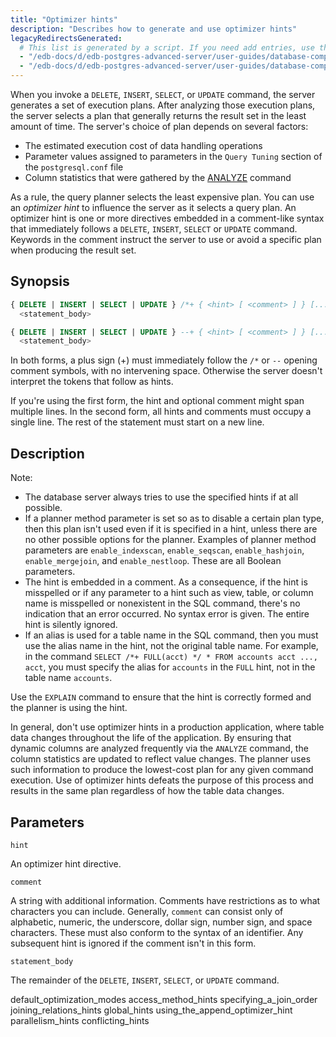 ```yaml
---
title: "Optimizer hints"
description: "Describes how to generate and use optimizer hints"
legacyRedirectsGenerated:
  # This list is generated by a script. If you need add entries, use the `legacyRedirects` key.
  - "/edb-docs/d/edb-postgres-advanced-server/user-guides/database-compatibility-for-oracle-developers-guide/9.6/Database_Compatibility_for_Oracle_Developers_Guide_v9.6.1.037.html"
  - "/edb-docs/d/edb-postgres-advanced-server/user-guides/database-compatibility-for-oracle-developers-guide/9.5/Database_Compatibility_for_Oracle_Developers_Guide.1.120.html"
---
```


<div id="optimizer_hints" class="registered_link"></div>

When you invoke a `DELETE`, `INSERT`, `SELECT`, or `UPDATE` command, the server generates a set of execution plans. After analyzing those execution plans, the server selects a plan that generally returns the result set in the least amount of time. The server's choice of plan depends on several factors:

-   The estimated execution cost of data handling operations
-   Parameter values assigned to parameters in the `Query Tuning` section of the `postgresql.conf` file
-   Column statistics that were gathered by the [ANALYZE](http://www.enterprisedb.com/docs/en/9.3/pg/sql-analyze.html) command

As a rule, the query planner selects the least expensive plan. You can use an *optimizer hint* to influence the server as it selects a query plan. An optimizer hint is one or more directives embedded in a comment-like syntax that immediately follows a `DELETE`, `INSERT`, `SELECT` or `UPDATE` command. Keywords in the comment instruct the server to use or avoid a specific plan when producing the result set.

## Synopsis

```sql
{ DELETE | INSERT | SELECT | UPDATE } /*+ { <hint> [ <comment> ] } [...] */
  <statement_body>

{ DELETE | INSERT | SELECT | UPDATE } --+ { <hint> [ <comment> ] } [...]
  <statement_body>
```

 In both forms, a plus sign (+) must immediately follow the `/*` or `--` opening comment symbols, with no intervening space. Otherwise the server doesn't interpret the tokens that follow as hints.

If you're using the first form, the hint and optional comment might span multiple lines. In the second form, all hints and comments must occupy a single line. The rest of the statement must start on a new line.

## Description

Note:

-   The database server always tries to use the specified hints if at all possible.
-   If a planner method parameter is set so as to disable a certain plan type, then this plan isn't used even if it is specified in a hint, unless there are no other possible options for the planner. Examples of planner method parameters are `enable_indexscan`, `enable_seqscan`, `enable_hashjoin`, `enable_mergejoin`, and `enable_nestloop`. These are all Boolean parameters.
-   The hint is embedded in a comment. As a consequence, if the hint is misspelled or if any parameter to a hint such as view, table, or column name is misspelled or nonexistent in the SQL command, there's no indication that an error occurred. No syntax error is given. The entire hint is silently ignored.
-   If an alias is used for a table name in the SQL command, then you must use the alias name in the hint, not the original table name. For example, in the command `SELECT /*+ FULL(acct) */ * FROM accounts acct ..., acct`, you must specify the alias for `accounts` in the `FULL` hint, not in the table name `accounts`.

Use the `EXPLAIN` command to ensure that the hint is correctly formed and the planner is using the hint. 

In general, don't use optimizer hints in a production application, where table data changes throughout the life of the application. By ensuring that dynamic columns are analyzed frequently via the `ANALYZE` command, the column statistics are updated to reflect value changes. The planner uses such information to produce the lowest-cost plan for any given command execution. Use of optimizer hints defeats the purpose of this process and results in the same plan regardless of how the table data changes.

## Parameters

`hint`

  An optimizer hint directive.

`comment`

  A string with additional information. Comments have restrictions as to what characters you can include. Generally, `comment` can consist only of alphabetic, numeric, the underscore, dollar sign, number sign, and space characters. These must also conform to the syntax of an identifier. Any subsequent hint is ignored if the comment isn't in this form.

`statement_body`

  The remainder of the `DELETE`, `INSERT`, `SELECT`, or `UPDATE` command.

<div class="toctree" maxdepth="3">

default_optimization_modes access_method_hints specifying_a_join_order joining_relations_hints global_hints using_the_append_optimizer_hint parallelism_hints conflicting_hints

</div>
